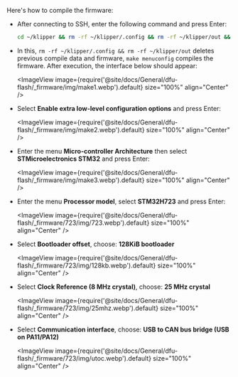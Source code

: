 Here's how to compile the firmware:

* After connecting to SSH, enter the following command and press Enter:

    ```bash
    cd ~/klipper && rm -rf ~/klipper/.config && rm -rf ~/klipper/out && make menuconfig
    ```

* In this, `rm -rf ~/klipper/.config && rm -rf ~/klipper/out` deletes previous compile data and firmware, `make menuconfig` compiles the firmware. After execution, the interface below should appear:

    <ImageView image={require('@site/docs/General/dfu-flash/_firmware/img/make1.webp').default} size="100%" align="Center" />

* Select **Enable extra low-level configuration options** and press Enter:

    <ImageView image={require('@site/docs/General/dfu-flash/_firmware/img/make2.webp').default} size="100%" align="Center" />

* Enter the menu **Micro-controller Architecture** then select **STMicroelectronics STM32** and press Enter:

    <ImageView image={require('@site/docs/General/dfu-flash/_firmware/img/make3.webp').default} size="100%" align="Center" />

* Enter the menu **Processor model**, select **STM32H723** and press Enter:

    <ImageView image={require('@site/docs/General/dfu-flash/_firmware/723/img/723.webp').default} size="100%" align="Center" />

* Select **Bootloader offset**, choose: **128KiB bootloader**

    <ImageView image={require('@site/docs/General/dfu-flash/_firmware/723/img/128kb.webp').default} size="100%" align="Center" />

* Select **Clock Reference (8 MHz crystal)**, choose: **25 MHz crystal**

    <ImageView image={require('@site/docs/General/dfu-flash/_firmware/723/img/25mhz.webp').default} size="100%" align="Center" />

* Select **Communication interface**, choose: **USB to CAN bus bridge (USB on PA11/PA12)**

    <ImageView image={require('@site/docs/General/dfu-flash/_firmware/723/img/utoc.webp').default} size="100%" align="Center" />